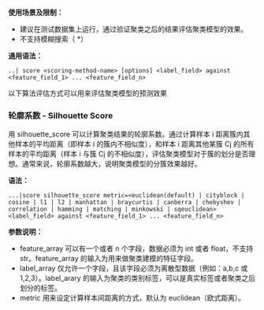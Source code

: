 **使用场景及限制：**

- 建议在测试数据集上运行，通过验证聚类之后的结果评估聚类模型的效果。
- 不支持模糊搜索（ \*）

**通用语法：**

```
..| score <scoring-method-name> [options] <label_field> against <feature_field_1> ... <feature_field_n>
```

以下算法评估方式可以用来评估聚类模型的预测效果

<h3 id="3.1"><strong>轮廓系数 - Silhouette Score</strong></h3>
用 silhouette_score 可以计算聚类结果的轮廓系数。通过计算样本 i 距离簇内其他样本的平均距离（即样本 i 的簇内不相似度），和样本 i 距离其他某簇 Cj 的所有样本的平均距离（样本 i 与簇 Cj 的不相似度），评估聚类模型对于簇的划分是否理想。通常来说，轮廓系数越大，说明聚类模型的分簇效果越好。

**语法：**

```
...|score silhouette_score metric=<euclidean(default) | cityblock | cosine | l1 | l2 | manhattan | braycurtis | canberra | chebyshev | correlation | hamming | matching | minkowski | sqeuclidean> <label_field> against <feature_field_1> ... <feature_field_n>
```

**参数说明：**

- feature_array 可以有一个或者 n 个字段，数据必须为 int 或者 float，不支持 str。feature_array 的输入为用来做聚类建模的特征字段。
- label_array 仅允许一个字段，且该字段必须为离散型数据（例如：a,b,c 或 1,2,3）。label_arary 的输入为聚类的类别标签，可以是真实标签或者聚类之后划分的标签。
- metric 用来设定计算样本间距离的方式，默认为 euclidean（欧式距离）。
